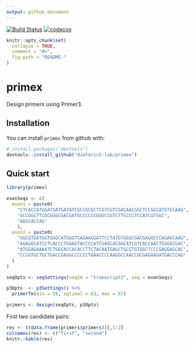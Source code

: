 ```yaml
---
output: github_document
---
```


<!-- README.md is generated from README.Rmd. Please edit that file -->
[![Build Status](https://travis-ci.org/dieterich-lab/primex.svg?branch=dev)](https://travis-ci.org/dieterich-lab/primex.svg?branch=dev)
[![codecov](https://codecov.io/gh/dieterich-lab/primex/branch/dev/graph/badge.svg)](https://codecov.io/gh/dieterich-lab/primex/)
```r
knitr::opts_chunk$set(
  collapse = TRUE,
  comment = "#>",
  fig.path = "README-"
)
```

# primex

Design primers using Primer3. 

## Installation

You can install `primex` from github with:

```r
# install.packages("devtools")
devtools::install_github("dieterich-lab/primex")
```

## Quick start

```r
library(primex)

exonSeqs <- c(
  exon1 = paste0(
    "CTCACCATGGATGATGATATCGCCGCGCTCGTCGTCGACAACGGCTCCGGCATGTGCAAG",
    "GCCGGCTTCGCGGGCGACGATGCCCCCCGGGCCGTCTTCCCCTCCATCGTGGC",
    "AGGCACCAG"
    ), 
  exon2 = paste0(
    "GGCGTGATGGTGGGCATGGGTCAGAAGGATTCCTATGTGGGCGACGAGGCCCAGAGCAAG",
    "AGAGGCATCCTCACCCTGAAGTACCCCATCGAGCACGGCATCGTCACCAACTGGGACGAC",
    "ATGGAGAAAATCTGGCACCACACCTTCTACAATGAGCTGCGTGTGGCTCCCGAGGAGCAC",
    "CCCGTGCTGCTGACCGAGGCCCCCCTGAACCCCAAGGCCAACCGCGAGAAGATGACCCAG"
  )
)

seqOpts <- seqSettings(seqId = "transcript2", seq = exonSeqs) 

p3Opts  <- p3Settings() %>%  
  primerTm(min = 58, optimal = 63, max = 67)

primers <- design(seqOpts, p3Opts)
```
First two candidate pairs:
```r
res <- t(data.frame(primers$primers))[,1:2]
colnames(res) <- c("first", "second")
knitr::kable(res)
```

